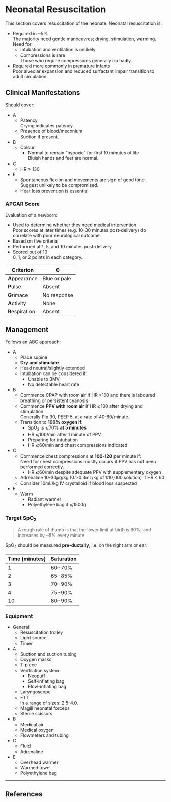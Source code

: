 # Neonatal Resuscitation


This section covers resuscitation of the neonate. Neonatal resuscitation is:

* Required in ~5%  
The majority need gentle manoeuvres; drying, stimulation, warming. Need for:
	* Intubation and ventilation is unlikely
	* Compressions is rare  
	Those who require compressions generally do badly.
* Required more commonly in premature infants  
Poor alveolar expansion and reduced surfactant impair transition to adult circulation.


## Clinical Manifestations

Should cover:

* A
	* Patency  
	Crying indicates patency.
	* Presence of blood/meconium  
	Suction if present.
* B
	* Colour  
		* Normal to remain "hypoxic" for first 10 minutes of life  
		Bluish hands and feet are normal.
* C
	* HR > 130
* E
	* Spontaneous flexion and movements are sign of good tone  
	Suggest unlikely to be compromised.
	* Heat loss prevention is essential

### APGAR Score

Evaluation of a newborn:

* Used to determine whether they need medical intervention  
Poor scores at later times (e.g. 10-30 minutes post-delivery) do correlate with poor neurological outcome.
* Based on five criteria
* Performed at 1, 5, and 10 minutes post-delivery
* Scored out of 10  
0, 1, or 2 points in each category.

|Criterion|0|1|2|
|--|--|
|**A**ppearance|Blue or pale|Blue extremities|Pink|
|**P**ulse|Absent|<100bpm|>100bpm|
|**G**rimace|No response|Grimace to suction/aggressive stimulation|Cry on stimulation|
|**A**ctivity|None|Some flexion|Flexed limbs resisting extension|
|**R**espiration|Absent|Weak/irregular|Strong/robust|

## Management

Follows an ABC approach:

* A
	* Place supine
	* **Dry and stimulate**
	* Head neutral/slightly extended
	* Intubation can be considered if:
		* Unable to BMV
		* No detectable heart rate
* B
	* Commence CPAP with room air if HR >100 and there is laboured breathing or persistent cyanosis
	* Commence **PPV with room air** if HR ⩽100 after drying and stimulation  
	Generally Pip 30, PEEP 5, at a rate of 40-60/minute.
	* Transition to **100% oxygen if**:
		* SpO~2~ is ⩽70% **at 5 minutes**
		* HR ⩽100/min after 1 minute of PPV
		* Preparing for intubation
		* HR ⩽60/min and chest compressions indicated
* C
	* Commence chest compressions at **100-120** per minute if:  
	Need for chest compressions mostly occurs if PPV has not been performed correctly.
		* HR ⩽60/min despite adequate PPV with supplementary oxygen
	* Adrenaline 10-30µg/kg (0.1-0.3mL/kg of 1:10,000 solution) if HR < 60
	* Consider 10mL/kg IV crystalloid if blood loss suspected
* E
	* Warm
		* Radiant warmer
		* Polyethylene bag if ⩽1500g


### Target SpO~2~

> A rough rule of thumb is that the lower limit at birth is 60%, and increases by ~5% every minute


SpO~2~ should be measured **pre-ductally**, i.e. on the right arm or ear:

|Time (minutes)|Saturation|
|--|--|
|1|60-70%|
|2|65-85%|
|3|70-90%|
|4|75-90%|
|10|80-90%|


### Equipment

* General
	* Resuscitation trolley
	* Light source
	* Timer
* A
	* Suction and suction tubing
	* Oxygen masks
	* T-piece
	* Ventilation system
		* Neopuff
		* Self-inflating bag
		* Flow-inflating bag
	* Laryngoscope
	* ETT  
	In a range of sizes: 2.5-4.0.
	* Magill neonatal forceps
	* Sterile scissors
* B
	* Medical air
	* Medical oxygen
	* Flowmeters and tubing
* C
	* Fluid
	* Adrenaline
* E
	* Overhead warmer
	* Warmed towel
	* Polyethylene bag  

---

## References
